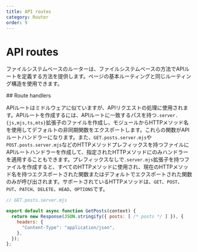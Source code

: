 ```yaml
---
title: API routes
category: Router
order: 9
---
```



# API routes

ファイルシステムベースのルーターは、ファイルシステムベースの方法でAPIルートを定義する方法を提供します。ページの基本ルーティングと同じルーティング構造を使用できます。

<Link name="handlers">
## Route handlers
</Link>

APIルートはミドルウェアに似ていますが、APIリクエストの処理に使用されます。APIルートを作成するには、APIルートに一致するパスを持つ`.server.{js,mjs,ts,mts}`拡張子のファイルを作成し、モジュールからHTTPメソッド名を使用してデフォルトの非同期関数をエクスポートします。これらの関数がAPIルートハンドラーになります。また、`GET.posts.server.mjs`や`POST.posts.server.mjs`などのHTTPメソッドプレフィックスを持つファイルにAPIルートハンドラーを作成して、指定されたHTTPメソッドにのみハンドラーを適用することもできます。プレフィックスなしで`.server.mjs`拡張子を持つファイルを作成すると、すべてのHTTPメソッドに使用され、現在のHTTPメソッド名を持つエクスポートされた関数またはデフォルトでエクスポートされた関数のみが呼び出されます。サポートされているHTTPメソッドは、`GET`、`POST`、`PUT`、`PATCH`、`DELETE`、`HEAD`、`OPTIONS`です。

```jsx
// GET.posts.server.mjs

export default async function GetPosts(context) {
  return new Response(JSON.stringify({ posts: [ /* posts */ ] }), {
    headers: {
      "Content-Type": "application/json",
    },
  });
};
```
